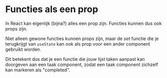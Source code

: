 

# Functies als een prop

In React kan eigenlijk (bijna?) alles een prop zijn. Functies kunnen dus ook props zijn.

Niet alleen gewone functies kunnen props zijn, maar de <em>set</em> functie die je
terugkrijgt van `useState` kan ook als prop voor een ander component gebruikt
worden.

Dit betekent dus dat je een functie die jouw lijst taken aanpast kan doorgeven aan een taak
component, zodat een taak component zichzelf kan markeren als "completed".

<Code code={exampleFn} />
